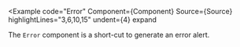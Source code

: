 
<Example
  code="Error"
  Component={Component}
  Source={Source}
  highlightLines="3,6,10,15"
  undent={4}
  expand
>
  The `Error` component is a short-cut to generate an error alert.
</Example>

